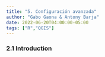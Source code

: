 ```yaml
---
title: "5. Configuración avanzada"
author: "Gabo Gaona & Antony Barja"
date: 2022-06-20T04:00:00-05:00
tags: ["R","QGIS"]
---
```


### 2.1 Introduction

